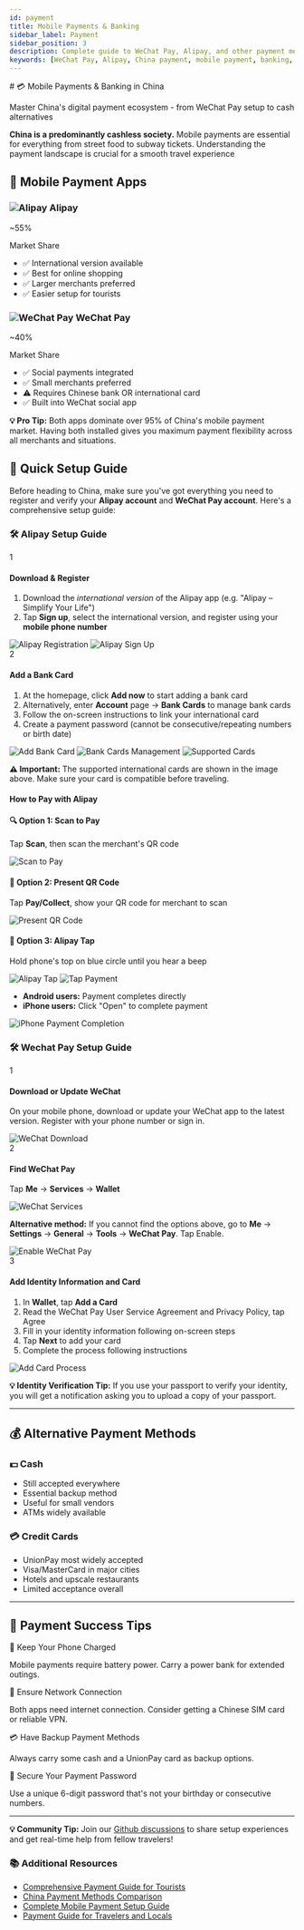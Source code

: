 ```yaml
---
id: payment
title: Mobile Payments & Banking
sidebar_label: Payment
sidebar_position: 3
description: Complete guide to WeChat Pay, Alipay, and other payment methods in China
keywords: [WeChat Pay, Alipay, China payment, mobile payment, banking, cash, credit card]
---
```


<div className="hero-forest">
  <div className="hero-content">
    # 💳 Mobile Payments & Banking in China
    <p className="hero-subtitle">Master China's digital payment ecosystem - from WeChat Pay setup to cash alternatives</p>
  </div>
</div>

<div className="highlight-box">
  <p>
    <strong>China is a predominantly cashless society.</strong> Mobile payments are essential for everything from street food to subway tickets. Understanding the payment landscape is crucial for a smooth travel experience
  </p>
</div>

## 📱 Mobile Payment Apps
<div className="info-grid">
  <div className="info-card">
    <h3><img src="/img/alipay/alipay-icon.png" alt="Alipay" className="title-icon" /> Alipay</h3>
    <div className="fee-amount">~55%</div>
    <p className="stat-label">Market Share</p>
    <ul>
      <li>✅ International version available</li>
      <li>✅ Best for online shopping</li>
      <li>✅ Larger merchants preferred</li>
      <li>✅ Easier setup for tourists</li>
    </ul>
  </div>
  
  <div className="info-card">
    <h3><img src="/img/wechat/wechat-icon.png" alt="WeChat Pay" className="title-icon" /> WeChat Pay</h3>
    <div className="fee-amount">~40%</div>
    <p className="stat-label">Market Share</p>
    <ul>
      <li>✅ Social payments integrated</li>
      <li>✅ Small merchants preferred</li>
      <li>⚠️ Requires Chinese bank OR international card</li>
      <li>✅ Built into WeChat social app</li>
    </ul>
  </div>
</div>

<div className="tip-box">
  <p><strong>💡 Pro Tip:</strong> Both apps dominate over 95% of China's mobile payment market. Having both installed gives you maximum payment flexibility across all merchants and situations.</p>
</div>

## 🚀 Quick Setup Guide

<div className="steps-container"><p>Before heading to China, make sure you've got everything you need to register and verify your <strong>Alipay account</strong> and <strong>WeChat Pay account</strong>. Here's a comprehensive setup guide:</p> </div>

### 🛠️ Alipay Setup Guide

<div className="step-item">
  <span className="step-number">1</span>
  <div>
    <h4>Download & Register</h4>
    <ol>
      <li>Download the <em>international version</em> of the Alipay app (e.g. "Alipay – Simplify Your Life")</li>
      <li>Tap <strong>Sign up</strong>, select the international version, and register using your <strong>mobile phone number</strong></li>
    </ol>
    <div className="image-container">
      <img src="/img/alipay/alipay-01.png" alt="Alipay Registration" width={400}/>
      <img src="/img/alipay/alipay-02.png" alt="Alipay Sign Up" width={400}/>
    </div>
  </div>
</div>

<div className="step-item">
  <span className="step-number">2</span>
  <div>
    <h4>Add a Bank Card</h4>
    <ol>
      <li>At the homepage, click <strong>Add now</strong> to start adding a bank card</li>
      <li>Alternatively, enter <strong>Account</strong> page → <strong>Bank Cards</strong> to manage bank cards</li>
      <li>Follow the on-screen instructions to link your international card</li>
      <li>Create a payment password (cannot be consecutive/repeating numbers or birth date)</li>
    </ol>
    <div className="image-container">
      <img src="/img/alipay/alipay-03.png" alt="Add Bank Card" width={400}/>
      <img src="/img/alipay/alipay-04.png" alt="Bank Cards Management" width={400}/>
      <img src="/img/alipay/alipay-05.png" alt="Supported Cards"/>
    </div>
  </div>
</div>

<div className="warning-box">
  <p><strong>⚠️ Important:</strong> The supported international cards are shown in the image above. Make sure your card is compatible before traveling.</p>
</div>

#### How to Pay with Alipay

<div className="fee-grid">
  <div className="fee-card">
    <h4>🔍 Option 1: Scan to Pay</h4>
    <p>Tap <strong>Scan</strong>, then scan the merchant's QR code</p>
    <div className="image-container">
      <img src="/img/alipay/alipay-06.png" alt="Scan to Pay" width={300}/>
    </div>
  </div>
  
  <div className="fee-card">
    <h4>📱 Option 2: Present QR Code</h4>
    <p>Tap <strong>Pay/Collect</strong>, show your QR code for merchant to scan</p>
    <div className="image-container">
      <img src="/img/alipay/alipay-07.png" alt="Present QR Code" width={300}/>
    </div>
  </div>
  
  <div className="fee-card">
    <h4>📡 Option 3: Alipay Tap</h4>
    <p>Hold phone's top on blue circle until you hear a beep</p>
    <div className="image-container">
      <img src="/img/alipay/alipay-08.png" alt="Alipay Tap" width={250}/>
      <img src="/img/alipay/alipay-09.jpg" alt="Tap Payment" width={250}/>
    </div>
  </div>
</div>

<div className="highlight-box">
  <ul>
    <li><strong>Android users:</strong> Payment completes directly</li>
    <li><strong>iPhone users:</strong> Click "Open" to complete payment</li>
  </ul>
  <div className="image-container">
    <img src="/img/alipay/alipay-10.png" alt="iPhone Payment Completion" width={500}/>
  </div>
</div>

<YouTubeEmbed videoId="GyGbYCJ0yUQ" />

### 🛠️ Wechat Pay Setup Guide
<div className="step-item">
  <span className="step-number">1</span>
  <div>
    <h4>Download or Update WeChat</h4>
    <p>On your mobile phone, download or update your WeChat app to the latest version. Register with your phone number or sign in.</p>
    <div className="image-container">
      <img src="/img/wechat/wechat-01.png" alt="WeChat Download" width={500}/>
    </div>
  </div>
</div>

<div className="step-item">
  <span className="step-number">2</span>
  <div>
    <h4>Find WeChat Pay</h4>
    <p>Tap <strong>Me</strong> → <strong>Services</strong> → <strong>Wallet</strong></p>
    <div className="image-container">
      <img src="/img/wechat/wechat-02.png" alt="WeChat Services" width={700}/>
    </div>
    <div className="warning-box">
      <p><strong>Alternative method:</strong> If you cannot find the options above, go to <strong>Me</strong> → <strong>Settings</strong> → <strong>General</strong> → <strong>Tools</strong> → <strong>WeChat Pay</strong>. Tap Enable.</p>
      <div className="image-container">
        <img src="/img/wechat/wechat-03.jpg" alt="Enable WeChat Pay" width={700}/>
      </div>
    </div>
  </div>
</div>

<div className="step-item">
  <span className="step-number">3</span>
  <div>
    <h4>Add Identity Information and Card</h4>
    <ol>
      <li>In <strong>Wallet</strong>, tap <strong>Add a Card</strong></li>
      <li>Read the WeChat Pay User Service Agreement and Privacy Policy, tap Agree</li>
      <li>Fill in your identity information following on-screen steps</li>
      <li>Tap <strong>Next</strong> to add your card</li>
      <li>Complete the process following instructions</li>
    </ol>
    <div className="image-container">
      <img src="/img/wechat/wechat-04.png" alt="Add Card Process" width={700}/>
    </div>
  </div>
</div>

<div className="tip-box">
  <p><strong>💡 Identity Verification Tip:</strong> If you use your passport to verify your identity, you will get a notification asking you to upload a copy of your passport.</p>
</div>

---

## 💰 Alternative Payment Methods

<div className="info-grid">
  <div className="info-card">
    <h3>💵 Cash</h3>
    <ul>
      <li>Still accepted everywhere</li>
      <li>Essential backup method</li>
      <li>Useful for small vendors</li>
      <li>ATMs widely available</li>
    </ul>
  </div>
  
  <div className="info-card">
    <h3>💳 Credit Cards</h3>
    <ul>
      <li>UnionPay most widely accepted</li>
      <li>Visa/MasterCard in major cities</li>
      <li>Hotels and upscale restaurants</li>
      <li>Limited acceptance overall</li>
    </ul>
  </div>
</div>

---

## 🎯 Payment Success Tips

<div className="faq-section">
  <div className="faq-item">
    <div className="faq-question">🔋 Keep Your Phone Charged</div>
    <p>Mobile payments require battery power. Carry a power bank for extended outings.</p>
  </div>
  
  <div className="faq-item">
    <div className="faq-question">📶 Ensure Network Connection</div>
    <p>Both apps need internet connection. Consider getting a Chinese SIM card or reliable VPN.</p>
  </div>
  
  <div className="faq-item">
    <div className="faq-question">💳 Have Backup Payment Methods</div>
    <p>Always carry some cash and a UnionPay card as backup options.</p>
  </div>
  
  <div className="faq-item">
    <div className="faq-question">🔐 Secure Your Payment Password</div>
    <p>Use a unique 6-digit password that's not your birthday or consecutive numbers.</p>
  </div>
</div>

---

<div className="community-tip">
  <p><strong>💡 Community Tip:</strong> Join our <a href="https://github.com/KatyTao/China-travel-handbook/discussions">Github discussions</a> to share setup experiences and get real-time help from fellow travelers!</p>
</div>

<div className="links-section">
  <h3>📚 Additional Resources</h3>
  <ul>
    <li><a href="https://www.odynovotours.com/china/payment-guide.html" target="_blank" rel="noopener noreferrer">Comprehensive Payment Guide for Tourists</a></li>
    <li><a href="https://applyforchina.com/ru/2025/03/19/china-payment-guide-2025-cash-alipay-or-wechat-pay/" target="_blank" rel="noopener noreferrer">China Payment Methods Comparison</a></li>
    <li><a href="https://travelchina.tips/blogs/travel-tips/how-to-pay-in-china-guide" target="_blank" rel="noopener noreferrer">Complete Mobile Payment Setup Guide</a></li>
    <li><a href="https://www.traveloka.com/en-en/explore/destination/how-to-pay-in-china-trp/374561" target="_blank" rel="noopener noreferrer">Payment Guide for Travelers and Locals</a></li>
  </ul>
</div>